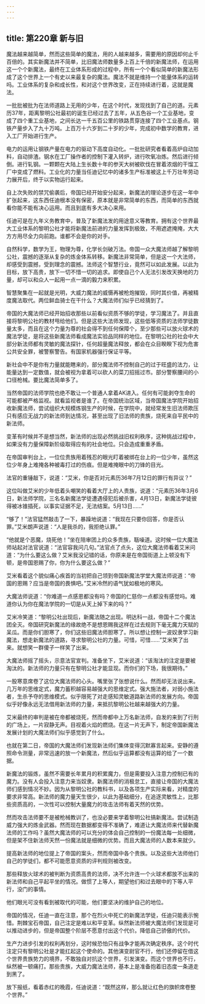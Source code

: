 ```yaml
---
---
---
```

title: 第220章 新与旧
---



魔法越来越简单，然而这些简单的魔法，用的人越来越多，需要用的原因却何止千百倍的。其实新魔法并不简单，比旧魔法师数量多上百上千倍的新魔法师，在运用这一个个新魔法，最终在工业体系形成的过程中，所有一个个看似简单的新魔法形成了这个世界上一个有史以来最复杂的魔法。魔法不就是维持一个能量体系的运转吗。工业体系的复杂和成长性，和对这个世界改变，正在持续进行着，这就是魔法。

一批批被批为在法师道路上无用的少年，在这个时代，发现找到了自己的道。元素历37年，距离黎明公社最初的诞生已经过去了五年，从五色谷一个工业基地，变成了四个重工业基地，之间长达一千五百公里的铁路贯穿连接了四个工业基点。钢铁产量步入了九十万吨。上百万十六岁到二十岁的少年，完成初中数学的教育，进入工厂开始进行生产。

电力的运用让钢铁产量在电力的驱动下高度自动化。一批批研究者看着高炉自动加料，自动排渣。钢水在工厂操作者的控制下灌入转炉，进行吹氧冶炼。然后进行倾倒。进行轧钢。一颗颗在大陆上生长数十年的参天大树被砍伐在冒着浓烟的干馏工厂中变成了燃料。工业化的力量当任迪记忆中的诸多生产标准被这上千万壮年劳动力展开后，终于以实物运行起来。

自上次失败的禁咒偷袭后，帝国已经开始安分起来，新魔法的理论逐步在这一年中扩张起来，这东西任迪根本没有保密，原本就是非常简单的东西，而简单的东西就看你能不能有决心运用。而且到底有多大决心来用。

任迪可是在九年义务教育中，普及了新魔法发的用途意义等教育。拥有这个世界最大工业体系的黎明公社才能将新魔法前进的力量发挥到极致，不用遮遮掩掩，大大方方用尽全力向前跑。谁都不会是你的对手。

自然科学，数学为王，物理为尊，化学长剑破万法。帝国一众大魔法师越了解黎明公社，震撼的逐渐从复杂的炼金体系转移。新魔法非常简单，但是这一个大法师，却感受到震撼，受到理念的震撼。法师这个智慧行业，竟然可以如此发展。以此为目标，放下高贵，放下一切不惜一切的追求。即使自己个人无法引发改天换地的力量，却可以和众人一起用一点一滴的毅力来积累。

智慧聚集在一起就是光明，大威力魔法的威慑再被枪炮摧毁，同时其价值，再被精度魔法取代。两位鲜血骑士在干什么？大魔法师们似乎已经猜到了。

帝国的大魔法师已经开始招收那些以前看似资质不够的学徒，学习魔法了。并且直接将黎明公社的教材甩给他们。但是这些大法师发现，这些低等资质的法师学徒数量太多，而且在这个力量为尊的社会得不到任何保障个，至少那些可以放火球术的魔法学徒，是将这些新魔法师看成魔法实验品同样的地位。在黎明公社的社会中大部分新法师都有灵敏的魔法探针，任何超量魔法释放，都会在众目睽睽下视为危害公共安全罪，被警察警告。有国家机器强行保证平等。

新社会中不是你有力量就能瞎来的，部分魔法师不控制自己的过于旺盛的法力，让能量达到一定数值，就会被视为拿着可以砍人的菜刀招摇过市。部分警察腰间的小口径枪械。要比魔法简单多了。

当然帝国的法师学院也绝不敢让一个普通人拿着AK进入。任何有可能剥夺生命的可能都被严格监视。就看监视者是谁了。在帝国统治区域，当帝国魔法学院开始招收新魔法师，尝试组织大规模炼钢生产的时候，在学院中，就经常发生旧法师欺压只有感应无战力的新法师到达情况，甚至出现了旧法师的贵族，烧死来自平民中的新法师。

变革有时候并不是想当然，新法师的出现必然挑战旧权利秩序，这种挑战过程中，如果没有力量保障新阶级取得应有的社会地位。只会造成重重矛盾。

在帝国审判台上，一位位贵族用着残忍的眼光盯着被绑在台上的一位少年，虽然这位少年身上难掩各种被毒打过的伤痕。但是难掩眼中的刀锋的目光。

法官的重锤敲下，说道：“艾米，你是否对元素历36年7月12日的罪行有异议？”

这位叫做艾米的少年低着头嘲笑的看着大厅上的人贵族，说道：“元素历36年3月6日，新法师学院，三名名新魔法学徒遭遇侵犯后被杀害，4月13日，新魔法学徒彼得被冰锥插死，以事实证据不足，无法结案。5月13日……”

“够了！”法官猛然敲击了一下，暴躁地说道：“我现在只要你回答，你是否认罪。”艾米朗声说道：“人是我杀的，我拒绝认罪。”

“他就是个恶魔，烧死他！”坐在陪审团上的众多贵族，聒噪道。这时候一位大魔法师站起对法官说道：“法官容我问几句。”法官点了点头，这位大魔法师看着艾米问道：“为什么要这么做？艾米我没记错的话，你原来是在帝国街道上上顿没有下顿，是帝国恩赐了你，你为什么要这么做？”

艾米看着这个貌似痛心疾首的当初把自己领到帝国新魔法学堂大魔法师说道：“帝国的恩赐？应当是帝国的畏惧吧。”艾米冷然的语气犹如极地的寒风。

大魔法师说道：“你难道一点感恩都没有吗？帝国的仁慈你一点都没有感觉吗。难道你认为你在魔法学院的一切是从天上掉下来的吗？”

艾米冷笑道：“黎明公社出现后，新魔法随之出现。明达科一战，帝国十二个魔法团全灭。帝国研究新魔法的缘故绝不是想恩赐我这样在过去规则下毫无魔力天赋的呆瓜。而是你们胆寒了，你们这些旧魔法师胆寒了。所以想让控制一波奴隶学习新魔法，想走新魔法的道路，寻求黎明公社的力量。可惜，可惜……”艾米笑了出来。就想笑一群傻子一样笑了出来。

大魔法师摇了摇头，示意法官宣判。准备坐下，艾米说道：“该淘汰的注定是要被淘汰的。新法师的力量只有在黎明公社才能显现。而你们的下场，我很期待。”

一股寒意席卷了这位大魔法师的心头。嘴里张了张想说什么。然而却无法说出来。几万年的思维定式，魔力蓄积越容易越强大的思维定式。强大施法者，对弱小施法者，生杀予夺的思维模式。似乎限死了对走感知灵敏道路新法师的发展方向。帝国似乎好像永远无法借用新法师的力量，来抵抗黎明公社越来越强大的力量。

艾米最终的审判是被在帝都被烧死，然而帝都中上万名新法师，自发的来到了行刑的广场上，一片寂静无声。目视着火焰的燃烧。在这一片无声下，制定帝国新魔法发展计划的大魔法师们似乎感觉到了什么。

也就在第二日，帝国的大魔法师们发现新法师们集体变得沉默寡言起来。安静的遵照命令测量，非常迅速的放一个新魔法，然后似乎运算都没有运算的给了一个数据。

新魔法的锻炼，虽然不需要长年累月的积累魔力，但是需要投入注意力控制已有的魔力。没有人会投入注意力来当奴隶。新魔法师的消极怠工，直接让帝国的大魔法师们感到情况不妙。因为从黎明公社的教科书，以及各项生产实际来看，对精度的要求非常高。新法师的魔力量天生很少，以此为基础细分，在追逐灵敏性上，比那些资质高的，一次性可以控制大量魔力的攻击法师有着天然的优势。

然而攻击法师要不是被枪械教训了，也没必要来学着黎明公社搞新魔法。尝试制造威力强大的炼金武器。然而现在数据都变得不准确了，难道让大魔法师来代替新魔法师的工作吗？虽然大魔法师的可以充分的体会自己控制的一份魔法每一处细微，但是架不住新法师天然一份魔法就是细微的优势。而且大魔法师的人数本来就少。

提高新法师的地位提上了帝国的案头，然而帝国中各个贵族。以及这些大法师他们自己的学徒们，都不可能愿意资质的评判规则被改变。

那些释放火球术的被判断为资质高贵的法师，决不允许连一个火球术都放不出来的新法师和自己平起平坐的情况。做惯了上等人，期望他们和过去眼中的下等人平行，没门的事情。

他们眼光可没有看到被取代的可能，他们要坚决的维护自己的地位。

帝国的情况，任迪一直在注意，那个在烈火中死亡的新魔法学徒，任迪只能表示惋惜。荆棘宝石帝国，自己注定是难以和平变革。纵然新法师被大魔法师们发现是可以推动进步的，但是帝国整个阶层不愿意付出这个代价。降低自己骄傲的代价。

生产力进步引发的权利再划分，这时候恐怕只有战争才能再次确定秩序。这个时代注定只有黎明公社是才能扛起这个使命的。其他演变尉官不行，他们还停留在借这个世界贵族势力的境界，不敢独自对抗这个世界，引发演变。而这个世界也不行，纵然被一顿痛打。那些贵族，大威力魔法法师，基本上是准备抱着旧态度一条道走到黑了。

放下报纸，看着赤红的晚霞，任迪说道：“既然这样，那么就让红色的旗帜席卷整个世界。”
